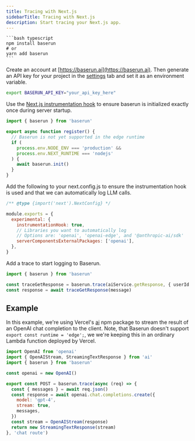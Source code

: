 ```yaml
---
title: Tracing with Next.js
sidebarTitle: Tracing with Next.js
description: Start tracing your Next.js app.
---
```


<Steps>
<Step title="Install Baserun SDK">

<CodeGroup>

    ```bash typescript
    npm install baserun
    # or
    yarn add baserun
    ```

</CodeGroup>
</Step>
<Step title="Generate an API key">

Create an account at [https://baserun.ai](https://baserun.ai). Then generate an API key for your project in the [settings](https://baserun.ai/settings) tab and set it as an environment variable.

```bash
export BASERUN_API_KEY="your_api_key_here"
```

</Step>
<Step title="Initialize baserun">

Use the [Next.js instrumentation hook](https://nextjs.org/docs/app/building-your-application/optimizing/instrumentation) to ensure baserun is initialized exactly once during server startup.

```typescript your-project/instrumentation.ts
import { baserun } from 'baserun'

export async function register() {
  // Baserun is not yet supported in the edge runtime
  if (
    process.env.NODE_ENV === 'production' &&
    process.env.NEXT_RUNTIME === 'nodejs'
  ) {
    await baserun.init()
  }
}
```

</Step>
<Step title="Update next.config.js">

Add the following to your next.config.js to ensure the instrumentation hook is used and that we can automatically log LLM calls.

```javascript javascript
/** @type {import('next').NextConfig} */

module.exports = {
  experimental: {
    instrumentationHook: true,
    // Libraries you want to automatically log
    // Options are: 'openai', 'openai-edge', and '@anthropic-ai/sdk'
    serverComponentsExternalPackages: ['openai'],
  },
}
```

</Step>
<Step title="Add a trace">

Add a trace to start logging to Baserun.

```typescript typescript
import { baserun } from 'baserun'

const traceGetResponse = baserun.trace(aiService.getResponse, { userId: 123 })
const response = await traceGetResponse(message)
```

</Step>

</Steps>

## Example

In this example, we're using Vercel's [ai](https://www.npmjs.com/package/ai) npm package to stream the result of an OpenAI chat completion to the client.
Note, that Baserun doesn't support `export const runtime = 'edge';`, we we're keeping this in an ordinary Lambda function deployed by Vercel.

```javascript ./app/api/chat/route.js
import OpenAI from 'openai'
import { OpenAIStream, StreamingTextResponse } from 'ai'
import { baserun } from 'baserun'

const openai = new OpenAI()

export const POST = baserun.trace(async (req) => {
  const { messages } = await req.json()
  const response = await openai.chat.completions.create({
    model: 'gpt-4',
    stream: true,
    messages,
  })
  const stream = OpenAIStream(response)
  return new StreamingTextResponse(stream)
}, 'chat route')
```

